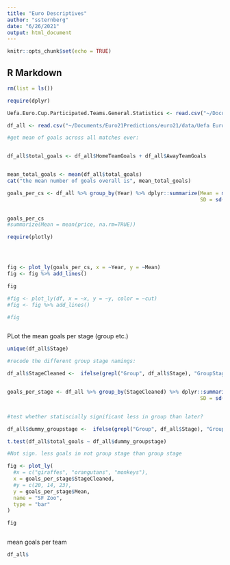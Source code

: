 ```yaml
---
title: "Euro Descriptives"
author: "ssternberg"
date: "6/26/2021"
output: html_document
---
```


```r
knitr::opts_chunk$set(echo = TRUE)
```

## R Markdown

```r

rm(list = ls())

require(dplyr)

```



```r

Uefa.Euro.Cup.Participated.Teams.General.Statistics <- read.csv("~/Documents/Euro21Predictions/euro21/data/Uefa Euro Cup Participated Teams General Statistics.csv")

df_all <- read.csv("~/Documents/Euro21Predictions/euro21/data/Uefa Euro Cup All Matches.csv")


```


```r
#get mean of goals across all matches ever:


df_all$total_goals <- df_all$HomeTeamGoals + df_all$AwayTeamGoals


mean_total_goals <- mean(df_all$total_goals)
cat("the mean number of goals overall is", mean_total_goals)

goals_per_cs <- df_all %>% group_by(Year) %>% dplyr::summarize(Mean = mean(total_goals),
                                                               SD = sd(total_goals
                                                                       ))

goals_per_cs
#summarize(Mean = mean(price, na.rm=TRUE))


```





```r
require(plotly)




fig <- plot_ly(goals_per_cs, x = ~Year, y = ~Mean) 
fig <- fig %>% add_lines()

fig

#fig <- plot_ly(df, x = ~x, y = ~y, color = ~cut) 
#fig <- fig %>% add_lines()

#fig



```


PLot the mean goals per stage (group etc.)

```r

unique(df_all$Stage)

#recode the different group stage namings:

df_all$StageCleaned <-  ifelse(grepl("Group", df_all$Stage), "GroupStage", df_all$Stage)


goals_per_stage <- df_all %>% group_by(StageCleaned) %>% dplyr::summarize(Mean = mean(total_goals),
                                                               SD = sd(total_goals))


#test whether statiscially significant less in group than later?

df_all$dummy_groupstage <-  ifelse(grepl("Group", df_all$Stage), "GroupStage", "NoGroupStage")

t.test(df_all$total_goals ~ df_all$dummy_groupstage)

#Not sign. less goals in not group stage than group stage

```
```r

fig <- plot_ly(
  #x = c("giraffes", "orangutans", "monkeys"),
  x = goals_per_stage$StageCleaned,
  #y = c(20, 14, 23),
  y = goals_per_stage$Mean,
  name = "SF Zoo",
  type = "bar"
)

fig


```



```r


```


mean goals per team


```r
df_all$



```


```r
```


```r
```


```r
```




